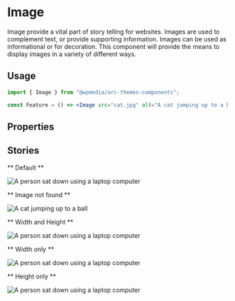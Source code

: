 

<Meta title="Components/Image" component={Image} />

# Image

Image provide a vital part of story telling for websites. Images are used to complement text, or provide supporting information.
Images can be used as informational or for decoration. This component will provide the means to display images in a variety of different ways.

## Usage

```jsx
import { Image } from "@wpmedia/arc-themes-components";

const Feature = () => <Image src="cat.jpg" alt="A cat jumping up to a ball" />;
```

## Properties

<ArgsTable of={Image} />

## Stories

** Default **

<Canvas>
	<Story name="Default">
		<Image src="/computer-user.jpeg" alt="A person sat down using a laptop computer" />
	</Story>
</Canvas>

** Image not found **

<Canvas>
	<Story name="Image not found">
		<Image src="cat.jpg" alt="A cat jumping up to a ball" />
	</Story>
</Canvas>

** Width and Height **

<Canvas>
	<Story name="Width and Height">
		<Image
			src="/computer-user.jpeg"
			alt="A person sat down using a laptop computer"
			resizedOptions={{ width: 200, height: 147 }}
		/>
	</Story>
</Canvas>

** Width only **

<Canvas>
	<Story name="Width only">
		<Image
			src="/computer-user.jpeg"
			alt="A person sat down using a laptop computer"
			resizedOptions={{ width: 250 }}
		/>
	</Story>
</Canvas>

** Height only **

<Canvas>
	<Story name="Height only">
		<Image
			src="/computer-user.jpeg"
			alt="A person sat down using a laptop computer"
			resizedOptions={{ height: 250 }}
		/>
	</Story>
</Canvas>

